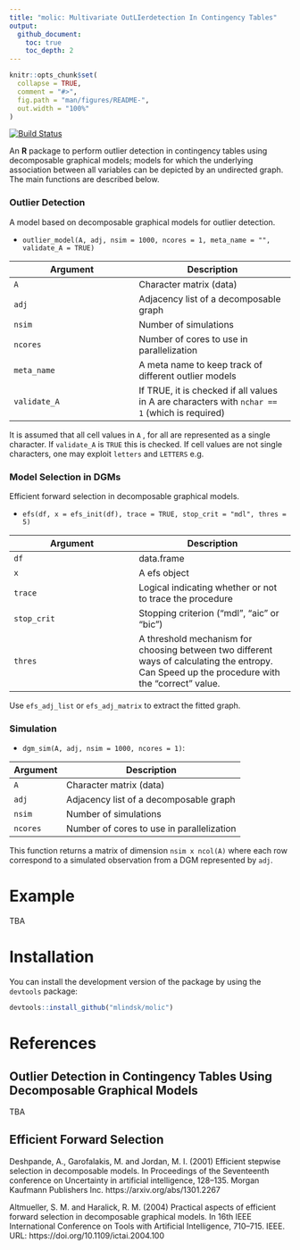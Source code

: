 ```yaml
---
title: "molic: Multivariate OutLIerdetection In Contingency Tables"
output:
  github_document:
    toc: true
    toc_depth: 2
---
```


<!-- README.md is generated from README.Rmd. Please edit that file -->

```r
knitr::opts_chunk$set(
  collapse = TRUE,
  comment = "#>",
  fig.path = "man/figures/README-",
  out.width = "100%"
)
```

[![Build Status](https://travis-ci.com/mlindsk/molic.svg?token=AuXvB5mAnHuxQxKszxph&branch=master)](https://travis-ci.com/mlindsk/molic)

An **R** package to perform outlier detection in contingency tables using decomposable graphical models; models for which the underlying association between all variables can be depicted by an undirected graph. The main functions are described below.

### Outlier Detection
A model based on decomposable graphical models for outlier detection.
 
- `outlier_model(A, adj, nsim = 1000, ncores = 1, meta_name = "", validate_A = TRUE)`

Argument      |Description
------------- |----------------
`A`     |     Character matrix (data)
`adj`     |     Adjacency list of a decomposable graph
`nsim`     |     Number of simulations
`ncores`     |     Number of cores to use in parallelization
`meta_name`     |     A meta name to keep track of different outlier models
`validate_A`     |     If TRUE, it is checked if all values in A are characters with `nchar == 1` (which is required)

It is assumed that all cell values in `A` , for all are represented as a single character. If `validate_A` is `TRUE` this is checked. If cell values are not single characters, one may exploit `letters` and `LETTERS` e.g.

### Model Selection in DGMs

Efficient forward selection in decomposable graphical models.

- `efs(df, x = efs_init(df), trace = TRUE, stop_crit = "mdl", thres = 5)`

Argument      |Description
------------- |----------------
`df`     |     data.frame
`x`     |     A efs object
`trace`     |     Logical indicating whether or not to trace the procedure
`stop_crit`     |     Stopping criterion ("mdl", "aic" or "bic")
`thres`    |     A threshold mechanism for choosing between two different ways of calculating the entropy. Can Speed up the procedure with the "correct" value.

Use `efs_adj_list` or `efs_adj_matrix` to extract the fitted graph.

### Simulation 

- `dgm_sim(A, adj, nsim = 1000, ncores = 1)`:

Argument      |Description
------------- |----------------
`A`     |     Character matrix (data)
`adj`     |     Adjacency list of a decomposable graph
`nsim`     |     Number of simulations
`ncores`     |     Number of cores to use in parallelization

This function returns a matrix of dimension `nsim x ncol(A)` where each row correspond to a simulated observation from a DGM represented by `adj`.

# Example
TBA

# Installation

You can install the development version of the package by using the `devtools` package:


```r
devtools::install_github("mlindsk/molic")
```

# References

## Outlier Detection in Contingency Tables Using Decomposable Graphical Models
TBA

## Efficient Forward Selection
Deshpande, A., Garofalakis, M. and Jordan, M. I. (2001) Efficient stepwise selection in decomposable models. In Proceedings of the Seventeenth conference on Uncertainty in artificial intelligence, 128–135. Morgan Kaufmann Publishers Inc. https://arxiv.org/abs/1301.2267

Altmueller, S. M. and Haralick, R. M. (2004) Practical aspects of efficient forward selection in decomposable graphical models. In 16th IEEE International Conference on Tools with Artificial Intelligence, 710–715. IEEE. URL: https://doi.org/10.1109/ictai.2004.100
